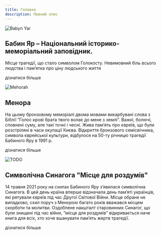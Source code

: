 ```yaml
---
title: Головна
description: Певний опис
---
```



<Image src="/assets/main/img_0.webp" alt="Babyn Yar" />

## Бабин Яр – Національний історико-меморіальний заповідник.

Місце трагедії, що стало символом Голокосту. Невимовний біль
всього людства і пам’ятка про ціну людського життя

<LinkButton href="#">дізнатися більше</LinkButton>

<Image src="/assets/main/img_1.webp" alt="Mehorah" />

## Менора

На цьому бронзовому меморіалі двома мовами викарбувані слова з Біблії 
“Голос крові брата твого волає до мене з землі”. Важкі, болючі, 
сповнені суму, але такі точні і чесні. Жива пам’ять про євреїв,
що були розстріляні в часи окупації Києва. Відкриття бронзового
семісвічника, символа єврейської культури, відбулося на 50-ту річницю
трагедії Бабиного Яру в 1991 р.

<LinkButton href="#">дізнатися більше</LinkButton>

<Image src="/assets/main/img_2.webp" alt="TODO" />

## Символічна Синагога "Місце для роздумів"

14 травня 2021 року на схилах Бабиного Яру з’явилася символічна Синагога.
В цей день країна вперше відзначала день пам’яті українців, які рятували
євреїв під час Другої Світової Війни. Місце обране не випадково, схил поруч
з Менорою багато років вважався місцем скорботи та молитви. Оздоблене накшталт
старовинних Синагог, що були знищені під час війни, “місце для роздумів”
відкривається наче книга для всіх, хто хоче вшанувати пам’ять жертв трагедії.

<LinkButton href="#">дізнатися більше</LinkButton>
